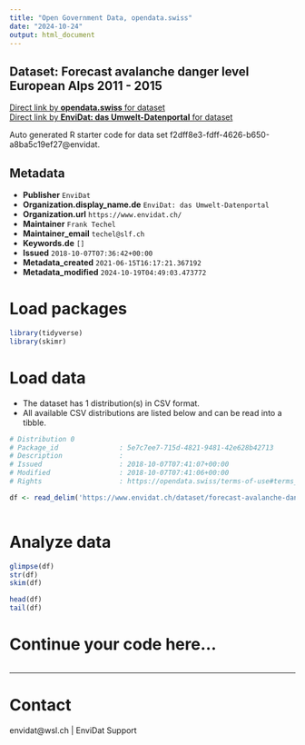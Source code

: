 ```yaml
---
title: "Open Government Data, opendata.swiss"
date: "2024-10-24"
output: html_document
---
```


## Dataset: Forecast avalanche danger level European Alps 2011 - 2015



[Direct link by **opendata.swiss** for dataset](https://opendata.swiss/de/dataset/forecast-avalanche-danger-level-european-alps-2011-2015)<br>
[Direct link by **EnviDat: das Umwelt-Datenportal** for dataset](https://www.envidat.ch/#/metadata/forecast-avalanche-danger-level-european-alps-2011-2015)

Auto generated R starter code for data set f2dff8e3-fdff-4626-b650-a8ba5c19ef27@envidat.

## Metadata

- **Publisher** `EnviDat`
- **Organization.display_name.de** `EnviDat: das Umwelt-Datenportal`
- **Organization.url** `https://www.envidat.ch/`
- **Maintainer** `Frank Techel`
- **Maintainer_email** `techel@slf.ch`
- **Keywords.de** `[]`
- **Issued** `2018-10-07T07:36:42+00:00`
- **Metadata_created** `2021-06-15T16:17:21.367192`
- **Metadata_modified** `2024-10-19T04:49:03.473772`


# Load packages

```r

library(tidyverse)
library(skimr)

```

# Load data

-   The dataset has 1 distribution(s) in CSV format.
-   All available CSV distributions are listed below and can be read into a tibble.

```r

# Distribution 0
# Package_id               : 5e7c7ee7-715d-4821-9481-42e628b42713
# Description              : 
# Issued                   : 2018-10-07T07:41:07+00:00
# Modified                 : 2018-10-07T07:41:06+00:00
# Rights                   : https://opendata.swiss/terms-of-use#terms_by

df <- read_delim('https://www.envidat.ch/dataset/forecast-avalanche-danger-level-european-alps-2011-2015/resource/688bda43-8216-47b0-8a15-730034676551')



```

# Analyze data

```r

glimpse(df)
str(df)
skim(df)

head(df)
tail(df)

```

# Continue your code here...

```r

```

------------------------------------------------------------------------

# Contact

envidat@wsl.ch | EnviDat Support
